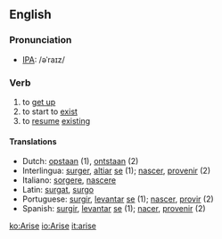 ==English==
===Pronunciation===
*[[Wiktionary:Pronunciation_key|IPA]]: /əˈraɪz/

===Verb===
{{irregverb|'''to arise'''|'''[[arises]]'''|'''[[arose]]'''|'''[[arisen]]'''|'''[[arising]]'''}}
# to [[get up]]
# to start to [[exist]]
# to [[resume]] [[exist]]ing

====Translations====
*Dutch: [[opstaan]] (1), [[ontstaan]] (2)
*Interlingua: [[surger]], [[altiar]] [[se]] (1); [[nascer]], [[provenir]] (2)
*Italiano: [[sorgere]], [[nascere]]
*Latin: [[surgat]], [[surgo]]
*Portuguese: [[surgir]], [[levantar]] [[se]] (1); [[nascer]], [[provir]] (2)
*Spanish: [[surgir]], [[levantar]] [[se]] (1); [[nacer]], [[provenir]] (2)

[[ko:Arise]]
[[io:Arise]]
[[it:arise]]